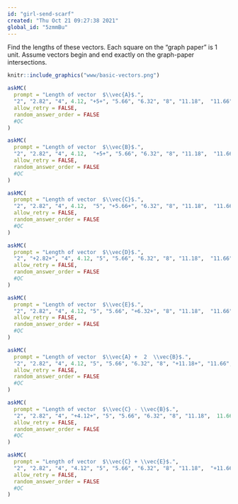 ```yaml
---
id: "girl-send-scarf"
created: "Thu Oct 21 09:27:38 2021"
global_id: "5zmmBu"
---
```


Find the lengths of these vectors. Each square on the "graph paper" is 1 unit.  Assume  vectors begin  and end exactly on  the graph-paper intersections.

```r
knitr::include_graphics("www/basic-vectors.png")
```


```r
askMC(
  prompt = "Length of vector  $\\vec{A}$.",
  "2", "2.82", "4", 4.12, "+5+", "5.66", "6.32", "8", "11.18",  "11.66", 12,  12.22,
  allow_retry = FALSE,
  random_answer_order = FALSE
  #QC
)
```

```r
askMC(
  prompt = "Length of vector  $\\vec{B}$.",
  "2", "2.82", "4", 4.12,  "+5+", "5.66", "6.32", "8", "11.18",  "11.66", 12, 12.22,
  allow_retry = FALSE,
  random_answer_order = FALSE
  #QC
)
```

```r
askMC(
  prompt = "Length of vector  $\\vec{C}$.",
  "2", "2.82", "4", 4.12,  "5", "+5.66+", "6.32", "8", "11.18",  "11.66", 12,  12.22,
  allow_retry = FALSE,
  random_answer_order = FALSE
  #QC
)
```

```r
askMC(
  prompt = "Length of vector  $\\vec{D}$.",
  "2", "+2.82+", "4", 4.12, "5", "5.66", "6.32", "8", "11.18",  "11.66", 12,  12.22,
  allow_retry = FALSE,
  random_answer_order = FALSE
  #QC
)
```

```r
askMC(
  prompt = "Length of vector  $\\vec{E}$.",
  "2", "2.82", "4", 4.12, "5", "5.66", "+6.32+", "8", "11.18",  "11.66", 12, 12.22,
  allow_retry = FALSE,
  random_answer_order = FALSE
  #QC
)
```

```r
askMC(
  prompt = "Length of vector  $\\vec{A} +  2  \\vec{B}$.",
  "2", "2.82", "4", 4.12, "5", "5.66", "6.32", "8", "+11.18+", "11.66", 12,  12.22,
  allow_retry = FALSE,
  random_answer_order = FALSE
  #QC
)
```

```r
askMC(
  prompt = "Length of vector  $\\vec{C} - \\vec{B}$.",
  "2", "2.82", "4", "+4.12+", "5", "5.66", "6.32", "8", "11.18",  11.66,   12, 12.22,
  allow_retry = FALSE,
  random_answer_order = FALSE
  #QC
)
```

```r
askMC(
  prompt = "Length of vector  $\\vec{C} + \\vec{E}$.",
  "2", "2.82", "4", "4.12", "5", "5.66", "6.32", "8", "11.18",  "+11.66+", 12, 12.22,
  allow_retry = FALSE,
  random_answer_order = FALSE
  #QC
)
```

